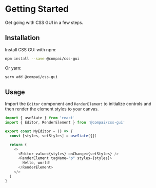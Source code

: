 
# Getting Started

<FirstParagraph>Get going with CSS GUI in a few steps.</FirstParagraph>

## Installation

Install CSS GUI with npm:

```sh
npm install --save @compai/css-gui
```

Or yarn:

```sh
yarn add @compai/css-gui
```

## Usage

Import the `Editor` component and `RenderElement` to initialize controls
and then render the element styles to your canvas.

```js
import { useState } from 'react'
import { Editor, RenderElement } from '@compai/css-gui'

export const MyEditor = () => {
  const [styles, setStyles] = useState({})

  return (
    <>
      <Editor value={styles} onChange={setStyles} />
      <RenderElement tagName="p" styles={styles}>
        Hello, world!
      </RenderElement>
    </>
  )
}
```
